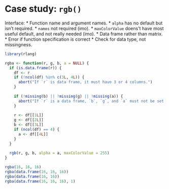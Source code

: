 # Case study: `rgb()` {#cs-rgb}

Interface:
* Function name and argument names.
* `alpha` has no default but isn't required.
* `names` not required (imo).
* `maxColorValue` doens't have most useful default, and not really needed (imo).
* Data frame rather than matrix.
* Error if function specification is correct
* Check for data type, not missingness.

```r
library(rlang)

rgba <- function(r, g, b, a = NULL) {
  if (is.data.frame(r)) {
    df <- r
    if (!ncol(df) %in% c(3L, 4L)) {
      abort("If `r` is data frame, it must have 3 or 4 columns.")
    }
    
    if (!missing(b) || !missing(g) || !missing(a)) {
      abort("If `r` is a data frame, `b`, `g`, and `a` must not be set.")
    }
    
    r <- df[[1L]]
    g <- df[[2L]]
    b <- df[[3L]]
    if (ncol(df) == 4) {
      a <- df[[4L]]
    }
  }
  
  rgb(r, g, b, alpha = a, maxColorValue = 255)
}

rgba(16, 16, 16)
rgba(data.frame(16, 16, 16))
rgba(data.frame(16, 16))
rgba(data.frame(16, 16, 16), 1)
```
